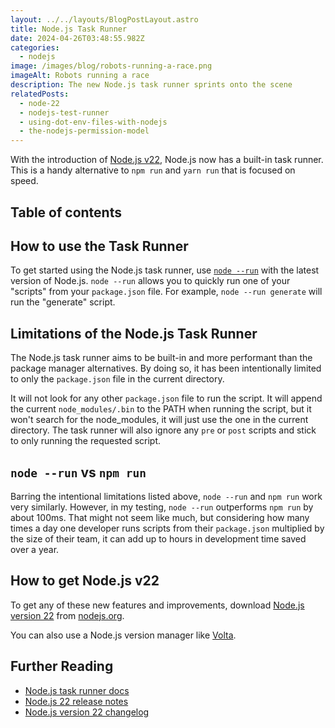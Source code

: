 ```yaml
---
layout: ../../layouts/BlogPostLayout.astro
title: Node.js Task Runner
date: 2024-04-26T03:48:55.982Z
categories:
  - nodejs
image: /images/blog/robots-running-a-race.png
imageAlt: Robots running a race
description: The new Node.js task runner sprints onto the scene
relatedPosts:
  - node-22
  - nodejs-test-runner
  - using-dot-env-files-with-nodejs
  - the-nodejs-permission-model
---
```


With the introduction of [Node.js v22](../node-22/), Node.js now has a built-in
task runner. This is a handy alternative to `npm run` and `yarn run` that is
focused on speed.

## Table of contents

## How to use the Task Runner

To get started using the Node.js task runner, use
[`node --run`](https://nodejs.org/docs/latest/api/cli.html#--run) with the latest
version of Node.js. `node --run` allows you to quickly run one of your "scripts"
from your `package.json` file. For example, `node --run generate` will run the
"generate" script.

<Ad />

## Limitations of the Node.js Task Runner

The Node.js task runner aims to be built-in and more performant than the package
manager alternatives. By doing so, it has been intentionally limited to only the
`package.json` file in the current directory.

It will not look for any other `package.json` file to run the script.
It will append the current `node_modules/.bin` to the PATH when running the script,
but it won't search for the node_modules, it will just use the one in the current directory.
The task runner will also ignore any `pre` or `post` scripts and stick to only
running the requested script.

## `node --run` vs `npm run`

Barring the intentional limitations listed above, `node --run` and `npm run`
work very similarly. However, in my testing, `node --run` outperforms `npm run`
by about 100ms. That might not seem like much, but considering how many times
a day one developer runs scripts from their `package.json` multiplied by the
size of their team, it can add up to hours in development time saved over a
year.

<RandomSupport />

## How to get Node.js v22

To get any of these new features and improvements, download [Node.js version 22](https://nodejs.org/en/download)
from [nodejs.org](https://nodejs.org/).

You can also use a Node.js version manager like [Volta](https://volta.sh/).

## Further Reading

- [Node.js task runner docs](https://nodejs.org/docs/latest/api/cli.html#--run)
- [Node.js 22 release notes](../node-22/)
- [Node.js version 22 changelog](https://nodejs.org/en/blog/release/v22.0.0)
